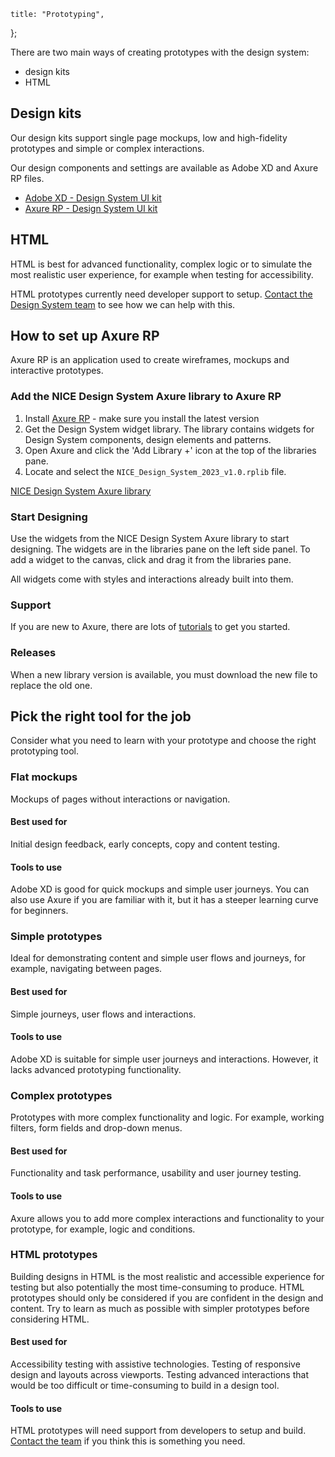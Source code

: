 
	title: "Prototyping",
};

There are two main ways of creating prototypes with the design system:

- design kits
- HTML

## Design kits

Our design kits support single page mockups, low and high-fidelity prototypes and simple or complex interactions.

Our design components and settings are available as Adobe XD and Axure RP files.

- [Adobe XD - Design System UI kit](/assets/NICE-Design-System.xd)
- [Axure RP - Design System UI kit](/assets/NICE-Design-System-v1.0.rplib)

## HTML

HTML is best for advanced functionality, complex logic or to simulate the most realistic user experience, for example when testing for accessibility.

HTML prototypes currently need developer support to setup. [Contact the Design System team](mailto:designsystem@nice.org.uk) to see how we can help with this.

## How to set up Axure RP

Axure RP is an application used to  create wireframes, mockups and interactive prototypes.

### Add the NICE Design System Axure library to Axure RP

1. Install [Axure RP](https://www.axure.com/) - make sure you install the latest version
2. Get the Design System widget library. The library contains widgets for Design System components, design elements and patterns.
3. Open Axure and click the 'Add Library +' icon at the top of the libraries pane.
4. Locate and select the `NICE_Design_System_2023_v1.0.rplib` file.

[NICE Design System Axure library](https://cxngys.axshare.com/?id=dmzedi&p=notes_about_the_nice_design_system_library&c=1)


### Start Designing

Use the widgets from the NICE Design System Axure library to start designing. The widgets are in the libraries pane on the left side panel. To add a widget to the canvas, click and drag it from the libraries pane.

All widgets come with styles and interactions already built into them.

### Support

If you are new to Axure, there are lots of [tutorials](https://docs.axure.com/axure-rp/reference/getting-started-video/) to get you started.

### Releases

When a new library version is available, you must download the new file to replace the old one.

## Pick the right tool for the job

Consider what you need to learn with your prototype and choose the right prototyping tool.

### Flat mockups
Mockups of pages without interactions or navigation.

#### Best used for
Initial design feedback, early concepts, copy and content testing.

#### Tools to use
Adobe XD is good for quick mockups and simple user journeys. You can also use Axure if you are familiar with it, but it has a steeper learning curve for beginners.

### Simple prototypes
Ideal for demonstrating content and simple user flows and journeys, for example, navigating between pages.

#### Best used for
Simple journeys, user flows and interactions.

#### Tools to use
Adobe XD is suitable for simple user journeys and interactions. However, it lacks advanced prototyping functionality.

### Complex prototypes
Prototypes with more complex functionality and logic. For example, working filters, form fields and drop-down menus.

#### Best used for
Functionality and task performance, usability and user journey testing.

#### Tools to use
Axure allows you to add more complex interactions and functionality to your prototype, for example, logic and conditions.

### HTML prototypes

Building designs in HTML is the most realistic and accessible experience for testing but also potentially the most time-consuming to produce. HTML prototypes should only be considered if you are confident in the design and content. Try to learn as much as possible with simpler prototypes before considering HTML.

#### Best used for
Accessibility testing with assistive technologies. Testing of responsive design and layouts across viewports. Testing advanced interactions that would be too difficult or time-consuming to build in a design tool.

#### Tools to use
HTML prototypes will need support from developers to setup and build. [Contact the team](mailto:designsystem@nice.org.uk) if you think this is something you need.

